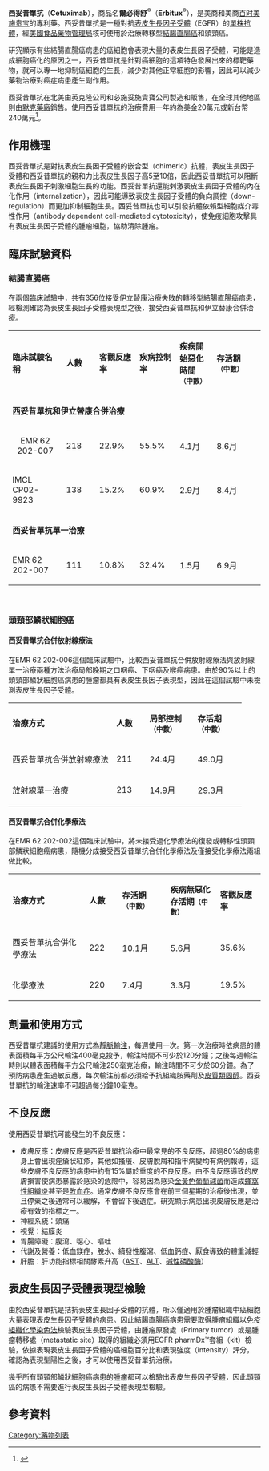 {{medical}}
{{noteTA
|1=zh-hans:百时美施贵宝;zh-hk:百時美施貴寶;zh-tw:必治妥施貴寶;
}}
{{Drugbox
| Verifiedfields = changed
| verifiedrevid = 460026782
| image =  

<!--Monoclonal antibody data-->
| type = mab
| mab_type = mab
| source = xi/o
| target = [[表皮生长因子受体|表皮生长因子受体]]

<!--Clinical data-->
| tradename =  
| Drugs.com = {{drugs.com|monograph|cetuximab}}
| routes_of_administration = [[靜脈注射|靜脈輸注]]
| pregnancy_US      =  C

<!--Pharmacokinetic data-->
| elimination_half-life = 114 hrs

<!--Identifiers-->
| ChemSpiderID_Ref = {{chemspidercite|correct|chemspider}}
| ChemSpiderID = NA
| CAS_number_Ref = {{cascite|correct|??}}
| CAS_number = 205923-56-4
| ATC_prefix = L01
| ATC_suffix = XC06
| DrugBank_Ref = {{drugbankcite|changed|drugbank}}
| DrugBank = BTD00071
| UNII_Ref = {{fdacite|correct|FDA}}
| UNII = PQX0D8J21J
| KEGG_Ref = {{keggcite|correct|kegg}}
| KEGG = D03455
| ChEMBL_Ref = {{ebicite|changed|EBI}}
| ChEMBL = 1201577

<!--Chemical data-->
| C=6484 | H=10042 | N=1732 | O=2023 | S=36 
| molecular_weight = 145781.6 g/mol
}}

'''西妥昔單抗'''（'''Cetuximab'''），商品名'''爾必得舒<sup>®</sup>'''（'''Erbitux<sup>®</sup>'''）{{r|Merck}}，是美商{{link-en|英克隆公司|ImClone Systems}}和美商[[百时美施贵宝|百时美施贵宝]]的專利藥。西妥昔單抗是一種對抗[[表皮生長因子受體|表皮生長因子受體]]（EGFR）的[[單株抗體|單株抗體]]，經[[美國食品藥物管理局|美國食品藥物管理局]]核可使用於治療轉移型[[結腸直腸癌|結腸直腸癌]]和頭頸癌{{r|FDALabel}}。

研究顯示有些結腸直腸癌病患的癌細胞會表現大量的表皮生長因子受體，可能是造成細胞癌化的原因之一，西妥昔單抗是針對癌細胞的這項特色發展出來的標靶藥物，就可以專一地抑制癌細胞的生長，減少對其他正常細胞的影響，因此可以減少藥物治療對癌症病患產生副作用{{r|Gonçalves}}。

西妥昔單抗在北美由英克隆公司和必施妥施貴寶公司製造和販售，在全球其他地區則由[[默克藥廠|默克藥廠]]銷售{{r|Merck}}{{r|Schrag}}。使用西妥昔單抗的治療費用一年約為美金20萬元{{r|Schrag}}或新台幣240萬元<ref>{{Cite web |url=http://cdnet.stpi.org.tw/techroom/market/bio/2010/bio_10_004.htm |title=標靶藥物大躍進 |access-date=2011-12-13 |archive-date=2012-01-26 |archive-url=https://web.archive.org/web/20120126083908/http://cdnet.stpi.org.tw/techroom/market/bio/2010/bio_10_004.htm |dead-url=no }}</ref>。

==作用機理==
西妥昔單抗是對抗表皮生長因子受體的嵌合型（chimeric）抗體，表皮生長因子受體和西妥昔單抗的親和力比表皮生長因子高5至10倍，因此西妥昔單抗可以阻斷表皮生長因子刺激細胞生長的功能。西妥昔單抗還能刺激表皮生長因子受體的內在化作用（internalization），因此可能導致表皮生長因子受體的負向調控（down-regulation）而更加抑制細胞生長。西妥昔單抗也可以引發抗體依賴型細胞媒介毒性作用（antibody dependent cell-mediated cytotoxicity），使免疫細胞攻擊具有表皮生長因子受體的腫瘤細胞，協助清除腫瘤{{r|Erbitux5mg}}。

==臨床試驗資料==
===結腸直腸癌===
在兩個[[臨床試驗|臨床試驗]]中，共有356位接受[[伊立替康|伊立替康]]治療失敗的轉移型結腸直腸癌病患，經檢測確認為表皮生長因子受體表現型之後，接受西妥昔單抗和伊立替康合併治療{{r|Erbitux5mg}}。

{| class="wikitable"
|- 
| '''臨床試驗名稱''' || width=50|'''人數''' || '''客觀反應率''' || '''疾病控制率''' || '''疾病開始惡化'''<br />'''時間<small>（中數）</small>''' || width=80| '''存活期'''<br />'''<small>（中數）</small>'''
|-
| colspan=6 | '''西妥昔單抗和伊立替康合併治療'''
|-
| <center>EMR 62 202-007 || 218 || 22.9% || 55.5% || 4.1月 || 8.6月</center>
|-
| IMCL CP02-9923 || 138 || 15.2% || 60.9% || 2.9月 || 8.4月
|-
| colspan=6 | '''西妥昔單抗單一治療'''
|-
| EMR 62 202-007 || 111 || 10.8% || 32.4% || 1.5月 || 6.9月
|}<br />

===頭頸部鱗狀細胞癌===
====西妥昔單抗合併放射線療法====
在EMR 62 202-006這個臨床試驗中，比較西妥昔單抗合併放射線療法與放射線單一治療兩種方法治療局部晚期之口咽癌、下咽癌及喉癌病患。由於90%以上的頭頸部鱗狀細胞癌病患的腫瘤都具有表皮生長因子表現型，因此在這個試驗中未檢測表皮生長因子受體{{r|Erbitux5mg}}。

{| class="wikitable"
|- 
| '''治療方式''' || width=50|'''人數''' || width=80|'''局部控制'''<br />'''<small>（中數）</small>''' || width=80| '''存活期'''<br />'''<small>（中數）</small>'''
|-
| 西妥昔單抗合併放射線療法 || 211 || 24.4月 || 49.0月
|-
| 放射線單一治療 || 213 || 14.9月 || 29.3月
|}

====西妥昔單抗合併化學療法====
在EMR 62 202-002這個臨床試驗中，將未接受過化學療法的復發或轉移性頭頸部鱗狀細胞癌病患，隨機分成接受西妥昔單抗合併化學療法及僅接受化學療法兩組做比較{{r|Erbitux5mg}}。

{| class="wikitable"
|- 
| '''治療方式''' || width=50|'''人數''' || width=80| '''存活期'''<br />'''<small>（中數）</small>''' || '''疾病無惡化'''<br />'''存活期<small>（中數）</small>''' || '''客觀反應率'''
|-
| 西妥昔單抗合併化學療法 || 222 || 10.1月 || 5.6月 || 35.6%
|-
| 化學療法 || 220 || 7.4月 || 3.3月 || 19.5%
|}

==劑量和使用方式==
西妥昔單抗建議的使用方式為[[靜脈注射|靜脈輸注]]，每週使用一次。第一次治療時依病患的體表面積每平方公尺輸注400毫克投予，輸注時間不可少於120分鐘；之後每週輸注時則以體表面積每平方公尺輸注250毫克治療，輸注時間不可少於60分鐘{{r|FDALabel}}。為了預防病患產生過敏反應，每次輸注前都必須給予抗組織胺藥劑及[[皮質類固醇|皮質類固醇]]。西妥昔單抗的輸注速率不可超過每分鐘10毫克{{r|Erbitux5mg}}。

==不良反應==
使用西妥昔單抗可能發生的不良反應：
*皮膚反應：皮膚反應是西妥昔單抗治療中最常見的不良反應，超過80%的病患身上會出現痤瘡狀紅疹，其他如搔癢、皮膚脫屑和指甲病變均有病例報導，這些皮膚不良反應的病患中約有15%屬於重度的不良反應。由不良反應導致的皮膚損害使病患暴露於感染的危險中，容易因為感染[[金黃色葡萄球菌|金黃色葡萄球菌]]而造成[[蜂窩性組織炎|蜂窩性組織炎]]甚至是[[敗血症|敗血症]]。通常皮膚不良反應會在前三個星期的治療後出現，並且停藥之後通常可以緩解，不會留下後遺症{{r|Erbitux5mg}}。研究顯示病患出現皮膚反應是治療有效的指標之一{{r|王緯書}}。
*神經系統：頭痛{{r|Erbitux5mg}}
*視覺：結膜炎{{r|Erbitux5mg}}
*胃腸障礙：腹瀉、噁心、嘔吐{{r|Erbitux5mg}}
*代謝及營養：低血鎂症，脫水、續發性腹瀉、低血鈣症、厭食導致的體重減輕{{r|Erbitux5mg}}
*肝膽：肝功能指標相關酵素升高（[[AST|AST]]、[[谷丙转氨酶|ALT]]、[[碱性磷酸酶|碱性磷酸酶]]）{{r|Erbitux5mg}}

==表皮生長因子受體表現型檢驗==
由於西妥昔單抗是拮抗表皮生長因子受體的抗體，所以僅適用於腫瘤組織中癌細胞大量表現表皮生長因子受體的病患。因此結腸直腸癌病患需要取得腫瘤組織以[[免疫組織化學染色法|免疫組織化學染色法]]檢驗表皮生長因子受體，由腫瘤原發處（Primary tumor）或是腫瘤轉移處（metastatic site）取得的組織必須用EGFR pharmDx™套組（kit）檢驗，依據表現表皮生長因子受體的癌細胞百分比和表現強度（intensity）評分，確認為表現型陽性之後，才可以使用西妥昔單抗治療{{r|FDALabel}}{{r|EGFR pharmDx}}。

幾乎所有頭頸部鱗狀細胞癌病患的腫瘤都可以檢驗出表皮生長因子受體，因此頭頸癌的病患不需要進行表皮生長因子受體表現型檢驗{{r|FDALabel}}。

==參考資料==
{{reflist|2|refs=

<ref name="Merck">
[http://www.merckserono.com.tw/zh/therapeutic_areas/oncology/colorectal_cancer/erbitux/erbitux.html 台灣默克爾必得舒Erbitux®]
</ref>

<ref name="FDALabel">{{Cite web |url= http://www.accessdata.fda.gov/drugsatfda_docs/label/2009/125084s168lbl.pdf |title= Label for Erbitux. |accessdate= 2011-12-13 |format= PDF |publisher= U.S FDA |pages= 2 |language= en |date= 2009年7月 |archive-date= 2021-03-31 |archive-url= https://web.archive.org/web/20210331153145/https://www.accessdata.fda.gov/drugsatfda_docs/label/2009/125084s168lbl.pdf |dead-url= no }}</ref>

<ref name ="Gonçalves">{{cite journal en |last=Gonçalves |first=A |year=2008 |title=A polymorphism of EGFR extracellular domain is associated with progression free-survival in metastatic colorectal cancer patients receiving cetuximab-based treatment. |journal=BMC Cancer |volume=8 |issue= |pages=169–179 |url=http://www.biomedcentral.com/1471-2407/8/169 |doi=10.1186/1471-2407-8-169 |accessdate=2011-12-13 |archive-date=2015-08-18 |archive-url=https://web.archive.org/web/20150818081119/http://www.biomedcentral.com/1471-2407/8/169 |dead-url=no }}</ref>

<ref name="Schrag">{{cite journal en | last =Schrag | first =D | authorlink = | coauthors = | title =The price tag on progress – chemotherapy for colorectal cancer | journal =New England Journal of Medicine | volume =351 | issue =4 | pages =317–319 | publisher = | url =http://content.nejm.org/cgi/content/extract/351/4/317 | doi =10.1056/NEJMp048143 | id = | accessdate = | pmid =15269308 | date =July 2004 | archive-date =2010-04-27 | archive-url =https://web.archive.org/web/20100427073305/http://content.nejm.org/cgi/content/extract/351/4/317 | dead-url =no }}</ref>

<ref name="Erbitux5mg">[http://www.merckserono.com.tw/cmg.merckserono_tw/zh/images/Erbitux%205mg_CH%20PI_tcm1374_50316.pdf?Version= 爾必得舒注射液（5 毫克/毫升）藥品說明書]
</ref>

<ref name="王緯書">{{Cite web |url=http://www.tccf.org.tw/old/medecine/nm_37_1.htm |author=王緯書 |title=轉移性大腸直腸癌治療的新希望－標靶治療藥物「爾必得舒」（Erbitux） |publisher=台北榮民總醫院內科部血液腫瘤科 |accessdate=2011-12-15 |archive-date=2016-03-04 |archive-url=https://web.archive.org/web/20160304122755/http://www.tccf.org.tw/old/medecine/nm_37_1.htm |dead-url=no }}</ref>

<ref name="EGFR pharmDx">{{Cite web |url= http://www.dako.com/dist/08052_egfr_pharmdx_interpretation_manual.pdf |title= EGFR pharmDx™ Interpretation Manual |accessdate= 2012-08-24 |format= PDF |publisher= Dako |language= en |archive-date= 2016-03-04 |archive-url= https://web.archive.org/web/20160304110347/http://www.dako.com/dist/08052_egfr_pharmdx_interpretation_manual.pdf |dead-url= no }}</ref>


}}
{{Extracellular chemotherapeutic agents}}

[[Category:藥物列表|Category:藥物列表]]